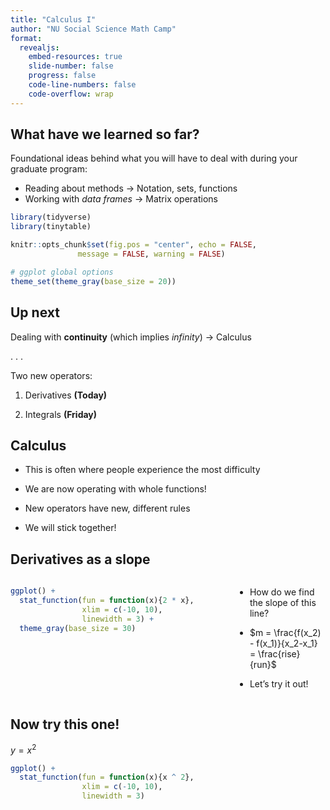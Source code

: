 ```yaml
---
title: "Calculus I"
author: "NU Social Science Math Camp"
format: 
  revealjs:
    embed-resources: true
    slide-number: false
    progress: false
    code-line-numbers: false
    code-overflow: wrap
---
```


## What have we learned so far?

Foundational ideas behind what you will have to deal with during your graduate program:

::: incremental
- Reading about methods $\rightarrow$ Notation, sets, functions
- Working with *data frames* $\rightarrow$ Matrix operations
:::

```r
library(tidyverse)
library(tinytable)

knitr::opts_chunk$set(fig.pos = "center", echo = FALSE, 
               message = FALSE, warning = FALSE)

# ggplot global options
theme_set(theme_gray(base_size = 20))
```

## Up next

Dealing with **continuity** (which implies *infinity*) $\rightarrow$ Calculus

. . .

Two new operators:

1. Derivatives **(Today)**

2. Integrals **(Friday)**

## Calculus

::: incremental
- This is often where people experience the most difficulty

- We are now operating with whole functions!

- New operators have new, different rules

- We will stick together!

:::

## Derivatives as a slope

:::: {.columns}

::: {.column width="70%"}

```r
ggplot() +
  stat_function(fun = function(x){2 * x}, 
                xlim = c(-10, 10), 
                linewidth = 3) +
  theme_gray(base_size = 30)
```

:::

::: {.column width="30%"}

::: incremental
- How do we find the slope of this line?

- $m = \frac{f(x_2) - f(x_1)}{x_2-x_1} = \frac{rise}{run}$

- Let's try it out!

:::

:::

::::

## Now try this one!

$y = x^2$

```r
ggplot() +
  stat_function(fun = function(x){x ^ 2}, 
                xlim = c(-10, 10),
                linewidth = 3)
```
